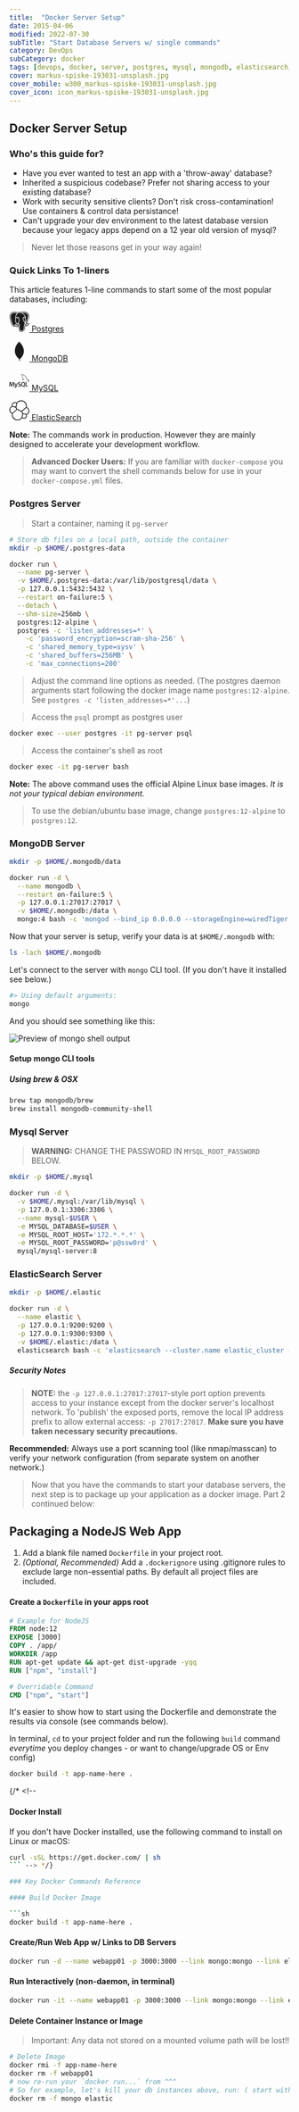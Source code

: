 ```yaml
---
title:  "Docker Server Setup"
date: 2015-04-06
modified: 2022-07-30
subTitle: "Start Database Servers w/ single commands"
category: DevOps
subCategory: docker
tags: [devops, docker, server, postgres, mysql, mongodb, elasticsearch, setup, shell script]
cover: markus-spiske-193031-unsplash.jpg
cover_mobile: w300_markus-spiske-193031-unsplash.jpg
cover_icon: icon_markus-spiske-193031-unsplash.jpg
---
```


## Docker Server Setup

### Who's this guide for?

- Have you ever wanted to test an app with a 'throw-away' database?
- Inherited a suspicious codebase? Prefer not sharing access to your existing database?
- Work with security sensitive clients? Don't risk cross-contamination! Use containers & control data persistance!
- Can't upgrade your dev environment to the latest database version because your legacy apps depend on a 12 year old version of mysql?

> Never let those reasons get in your way again!

### Quick Links To 1-liners

This article features 1-line commands to start some of the most popular databases, including:

<section class="font-lg">

<p><a href="#postgres-server"><svg style={{display: 'inline-block', margin: '0 0.5rem'}} role="img" viewBox="0 0 24 24" width="36" height="36" xmlns="http://www.w3.org/2000/svg"><title>PostgreSQL icon</title><path fill="currentColor" d="M17.128 0a10.134 10.134 0 0 0-2.755.403l-.063.02A10.922 10.922 0 0 0 12.6.258C11.422.238 10.41.524 9.594 1 8.79.721 7.122.24 5.364.336 4.14.403 2.804.775 1.814 1.82.827 2.865.305 4.482.415 6.682c.03.607.203 1.597.49 2.879s.69 2.783 1.193 4.152c.503 1.37 1.054 2.6 1.915 3.436.43.419 1.022.771 1.72.742.49-.02.933-.235 1.315-.552.186.245.385.352.566.451.228.125.45.21.68.266.413.103 1.12.241 1.948.1.282-.047.579-.139.875-.27.011.33.024.653.037.98.041 1.036.067 1.993.378 2.832.05.137.187.843.727 1.466.54.624 1.598 1.013 2.803.755.85-.182 1.931-.51 2.649-1.532.71-1.01 1.03-2.459 1.093-4.809.016-.127.035-.235.055-.336l.169.015h.02c.907.041 1.891-.088 2.713-.47.728-.337 1.279-.678 1.68-1.283.1-.15.21-.331.24-.643s-.149-.8-.446-1.025c-.595-.452-.969-.28-1.37-.197a6.27 6.27 0 0 1-1.202.146c1.156-1.947 1.985-4.015 2.458-5.845.28-1.08.437-2.076.45-2.947.013-.871-.058-1.642-.58-2.309C21.36.6 19.067.024 17.293.004c-.055-.001-.11-.002-.165-.001zm-.047.64c1.678-.016 3.822.455 5.361 2.422.346.442.449 1.088.437 1.884-.013.795-.16 1.747-.429 2.79-.522 2.02-1.508 4.375-2.897 6.488a.756.756 0 0 0 .158.086c.29.12.951.223 2.27-.048.332-.07.575-.117.827.075a.52.52 0 0 1 .183.425.704.704 0 0 1-.13.336c-.255.383-.758.746-1.403 1.045-.571.266-1.39.405-2.116.413-.364.004-.7-.024-.985-.113l-.018-.007c-.11 1.06-.363 3.153-.528 4.108-.132.77-.363 1.382-.804 1.84-.44.458-1.063.734-1.901.914-1.038.223-1.795-.017-2.283-.428-.487-.41-.71-.954-.844-1.287-.092-.23-.14-.528-.186-.926-.046-.398-.08-.885-.103-1.434a51.426 51.426 0 0 1-.03-2.523 3.061 3.061 0 0 1-1.552.76c-.689.117-1.304.002-1.671-.09a2.276 2.276 0 0 1-.52-.201c-.17-.091-.332-.194-.44-.397a.56.56 0 0 1-.057-.381.61.61 0 0 1 .218-.331c.198-.161.46-.251.855-.333.719-.148.97-.249 1.123-.37.13-.104.277-.314.537-.622a1.16 1.16 0 0 1-.003-.041 2.96 2.96 0 0 1-1.33-.358c-.15.158-.916.968-1.85 2.092-.393.47-.827.74-1.285.759-.458.02-.872-.211-1.224-.552-.703-.683-1.264-1.858-1.753-3.186-.488-1.328-.885-2.807-1.167-4.067-.283-1.26-.45-2.276-.474-2.766-.105-2.082.382-3.485 1.217-4.37.836-.885 1.982-1.22 3.099-1.284 2.005-.115 3.909.584 4.294.734.742-.504 1.698-.818 2.892-.798a7.39 7.39 0 0 1 1.681.218l.02-.009a6.854 6.854 0 0 1 .739-.214A9.626 9.626 0 0 1 17.08.642zm.152.67h-.146a8.74 8.74 0 0 0-1.704.192c1.246.552 2.187 1.402 2.85 2.25a8.44 8.44 0 0 1 1.132 1.92c.11.264.184.487.226.66.021.087.035.16.04.236.002.038.004.077-.012.144 0 .003-.005.01-.006.013.03.876-.187 1.47-.213 2.306-.02.606.135 1.318.173 2.095.036.73-.052 1.532-.526 2.319.04.048.076.096.114.144 1.254-1.975 2.158-4.16 2.64-6.023.258-1.003.395-1.912.407-2.632.01-.72-.124-1.242-.295-1.46-1.342-1.716-3.158-2.153-4.68-2.165zm-4.79.256c-1.182.003-2.03.36-2.673.895-.663.553-1.108 1.31-1.4 2.085-.347.92-.466 1.81-.513 2.414l.013-.008c.357-.2.826-.4 1.328-.516.502-.115 1.043-.151 1.533.039s.895.637 1.042 1.315c.704 3.257-.219 4.468-.559 5.382a9.61 9.61 0 0 0-.331 1.013c.043-.01.086-.022.129-.026.24-.02.428.06.54.108.342.142.577.44.704.78.033.089.057.185.071.284a.336.336 0 0 1 .02.127 55.14 55.14 0 0 0 .013 3.738c.023.538.057 1.012.1 1.386.043.373.104.657.143.753.128.32.315.739.653 1.024.338.284.823.474 1.709.284.768-.165 1.242-.394 1.559-.723.316-.329.505-.787.626-1.488.181-1.05.545-4.095.589-4.668-.02-.432.044-.764.182-1.017.142-.26.362-.419.552-.505.095-.043.184-.072.257-.093a5.956 5.956 0 0 0-.243-.325 4.456 4.456 0 0 1-.666-1.099 8.296 8.296 0 0 0-.257-.483c-.133-.24-.301-.54-.477-.877-.352-.675-.735-1.493-.934-2.29-.198-.796-.227-1.62.281-2.201.45-.516 1.24-.73 2.426-.61-.035-.105-.056-.192-.115-.332a7.817 7.817 0 0 0-1.041-1.764c-1.005-1.285-2.632-2.559-5.146-2.6h-.115zm-6.642.052c-.127 0-.254.004-.38.011-1.01.058-1.965.351-2.648 1.075-.684.724-1.134 1.911-1.036 3.876.019.372.181 1.414.459 2.652.277 1.238.67 2.695 1.142 3.982.473 1.287 1.046 2.407 1.59 2.937.274.265.512.372.728.363.217-.01.478-.135.797-.518a43.244 43.244 0 0 1 1.81-2.048 3.497 3.497 0 0 1-1.167-3.15c.103-.739.117-1.43.105-1.976-.012-.532-.05-.886-.05-1.107a.336.336 0 0 1 0-.019v-.005l-.001-.006v-.001a9.893 9.893 0 0 1 .592-3.376c.28-.744.697-1.5 1.322-2.112-.614-.202-1.704-.51-2.884-.568a7.603 7.603 0 0 0-.38-.01zM18.199 6.9c-.679.009-1.06.184-1.26.413-.283.325-.31.895-.134 1.597.175.703.537 1.489.877 2.142.17.327.335.621.468.86.134.24.232.41.292.555.055.134.116.252.178.362.263-.555.31-1.1.283-1.668-.035-.703-.198-1.422-.174-2.15.027-.851.195-1.405.21-2.063a5.793 5.793 0 0 0-.74-.048zm-8.234.115a2.82 2.82 0 0 0-.616.074 4.665 4.665 0 0 0-1.153.449 2.417 2.417 0 0 0-.349.228l-.022.02c.006.146.035.5.047 1.021.012.57-.002 1.297-.112 2.084-.239 1.71 1.002 3.126 2.46 3.128.085-.351.225-.707.365-1.082.406-1.094 1.205-1.892.532-5.006-.11-.51-.328-.716-.628-.832a1.474 1.474 0 0 0-.524-.084zm7.917.204h.05c.066.002.127.009.18.022.054.012.1.03.138.055a.164.164 0 0 1 .075.11l-.001.008h.001-.001a.24.24 0 0 1-.035.135.668.668 0 0 1-.11.15.677.677 0 0 1-.386.212.59.59 0 0 1-.41-.103.608.608 0 0 1-.13-.118.26.26 0 0 1-.063-.127.17.17 0 0 1 .042-.128.384.384 0 0 1 .117-.09c.096-.054.226-.094.373-.116.055-.008.109-.012.16-.013zm-7.82.168c.053 0 .109.005.166.013.153.021.289.062.393.122a.446.446 0 0 1 .133.106.223.223 0 0 1 .054.17.302.302 0 0 1-.075.154.649.649 0 0 1-.143.13.64.64 0 0 1-.448.113.728.728 0 0 1-.42-.228.71.71 0 0 1-.118-.164.28.28 0 0 1-.041-.177c.015-.108.104-.164.191-.195a.866.866 0 0 1 .307-.04zm9.06 7.343l-.003.001c-.147.053-.268.075-.37.12a.452.452 0 0 0-.239.214c-.063.115-.117.319-.101.666a.51.51 0 0 0 .148.07c.171.052.458.086.778.081.638-.007 1.423-.156 1.84-.35a3.95 3.95 0 0 0 .943-.615h-.001c-1.393.288-2.18.211-2.663.012a1.315 1.315 0 0 1-.332-.2zm-8.031.094h-.021c-.053.005-.13.023-.279.188-.348.39-.47.635-.757.864-.287.228-.66.35-1.405.503-.236.048-.371.101-.461.144.029.024.026.03.07.053.109.06.249.113.362.142.32.08.846.173 1.395.08.549-.094 1.12-.357 1.607-1.04.084-.118.093-.292.024-.479-.07-.187-.223-.348-.331-.393a.653.653 0 0 0-.204-.06z"/></svg> Postgres</a></p>

<p><a href="#mongodb-server"><svg style={{display: 'inline-block', margin: '0 0.5rem'}} role="img" viewBox="0 0 24 24" width="36" height="36" xmlns="http://www.w3.org/2000/svg"><title>MongoDB icon</title><path fill='currentColor' d="M17.18 9.518c-1.263-5.56-4.242-7.387-4.562-8.086C12.266.939 11.885 0 11.885 0c-.002.019-.004.031-.005.049v.013h-.001c-.002.015-.003.025-.004.039v.015h-.002c0 .01-.002.018-.002.026v.026h-.003c-.001.008-.001.018-.003.025v.021h-.002c0 .007 0 .015-.002.021v.02h-.002c0 .01-.001.022-.002.032v.002c-.003.017-.006.034-.009.05v.008h-.002c-.001.004-.003.008-.003.012v.017h-.003v.022h-.005v.018h-.005v.021h-.004v.019h-.004v.017h-.006v.014h-.004v.018h-.004v.014h-.005v.013H11.8v.015h-.004c-.001.001-.001.003-.001.004v.01h-.003c-.001.002-.001.004-.001.006v.006h-.002c-.001.003-.002.008-.002.01-.003.007-.007.014-.01.021v.002c-.002.002-.004.005-.005.007v.008h-.004v.008h-.005v.008h-.003v.01h-.006v.014h-.004v.004h-.004v.008h-.004v.011h-.004v.008h-.006v.011h-.004v.008h-.005v.008h-.003v.01h-.005v.008h-.004v.006h-.004v.008h-.006V.76h-.004v.006h-.005v.008h-.004v.011h-.005v.004h-.003v.008h-.006v.004h-.004v.01h-.004v.004h-.004v.008h-.005v.006h-.003l-.002.004v.004h-.002c-.001.002-.002.002-.002.004v.001h-.001c-.001.003-.002.005-.004.007v.003h-.001c-.005.006-.008.012-.012.018v.001c-.002.002-.007.006-.009.01v.002h-.001c-.001.001-.003.002-.003.003v.003h-.002l-.003.003v.001h-.001c0 .001-.002.002-.003.004v.004h-.003l-.002.002v.002h-.002c0 .002-.002.002-.002.003v.003h-.004c0 .001-.001.002-.002.003V.92h-.003v.004h-.004V.93h-.004v.008h-.005V.93h-.005v.004h-.004V.94h-.005v.008h-.005v.004h-.004v.006h-.004v.004h-.004V.97h-.006v.004h-.004V.98h-.005v.004h-.004v.005h-.005v.01h-.002v.004h-.006v.005h-.004v.002h-.004v.004h-.005v.01h-.004v.004h-.005v.004h-.004v.006h-.005v.004h-.005v.004h-.004v.004h-.004v.01h-.004v.005h-.006v.004h-.004v.004h-.005v.006h-.004v.004h-.005v.007h-.004v.004h-.006V1.1h-.002v.004h-.004v.004h-.005v.004h-.004v.006h-.005v.004h-.003c-.001.001-.001.002-.001.002v.002h-.002l-.004.004s-.002.002-.004.003v.006h-.004v.005h-.004v.004h-.004v.004h-.003l-.003.003v.003h-.002l-.002.002v.003h-.002c-.005.006-.007.01-.014.016-.002.002-.008.007-.012.01-.012.008-.027.021-.039.032-.008.005-.016.012-.022.017v.001h-.001c-.016.013-.031.025-.049.039v.001c-.024.02-.047.039-.074.062V1.34h-.002c-.057.047-.117.1-.186.159V1.5h-.001c-.169.148-.37.338-.595.568l-.015.015-.004.004C9 3.494 6.857 6.426 6.631 11.164c-.02.392-.016.773.006 1.144v.009c.109 1.867.695 3.461 1.428 4.756v.001c.292.516.607.985.926 1.405v.001c1.102 1.455 2.227 2.317 2.514 2.526.441 1.023.4 2.779.4 2.779l.644.215s-.131-1.701.053-2.522c.057-.257.192-.476.349-.662.106-.075.42-.301.797-.645.018-.019.028-.036.044-.054 1.521-1.418 4.362-4.91 3.388-10.599z"/></svg> MongoDB</a></p>

<p><a href="#mysql-server"><svg style={{display: 'inline-block', margin: '0 0.5rem'}} role="img" viewBox="0 0 24 24" width="36" height="36" xmlns="http://www.w3.org/2000/svg"><title>MySQL icon</title><path fill='currentColor' d="M16.405 5.676c-.115 0-.193.014-.274.033v.013h.014c.054.104.146.18.214.273.054.107.1.214.154.32l.014-.015c.094-.066.14-.172.14-.333-.04-.047-.046-.094-.08-.14-.04-.067-.126-.1-.18-.153zM5.77 18.87h-.927c-.03-1.562-.123-3.03-.27-4.41h-.008l-1.41 4.41H2.45l-1.4-4.41h-.01c-.103 1.323-.168 2.793-.195 4.41H0c.055-1.966.192-3.81.41-5.53h1.15l1.335 4.064h.008L4.25 13.34h1.095c.242 2.015.384 3.86.428 5.53zm4.017-4.08c-.378 2.045-.876 3.533-1.492 4.46-.482.716-1.01 1.073-1.583 1.073-.153 0-.34-.046-.566-.138v-.494c.11.017.24.026.386.026.268 0 .483-.075.647-.222.197-.18.295-.382.295-.605 0-.155-.077-.47-.23-.944L6.23 14.79h.91l.727 2.36c.164.536.233.91.205 1.123.4-1.064.678-2.227.835-3.483h.88zM22.112 18.87h-2.63v-5.53h.885v4.85h1.745zM18.792 19.005l-1.016-.5c.09-.076.177-.158.255-.25.433-.506.648-1.258.648-2.253 0-1.83-.718-2.746-2.155-2.746-.704 0-1.254.232-1.65.697-.43.508-.646 1.256-.646 2.245 0 .972.19 1.686.574 2.14.35.41.877.615 1.583.615.264 0 .506-.033.725-.098l1.325.772.36-.622zM15.5 17.763c-.225-.36-.337-.94-.337-1.736 0-1.393.424-2.09 1.27-2.09.443 0 .77.167.977.5.224.362.336.936.336 1.723 0 1.404-.424 2.108-1.27 2.108-.445 0-.77-.167-.978-.5zM13.842 17.338c0 .47-.172.856-.516 1.156s-.803.45-1.384.45c-.543 0-1.064-.172-1.573-.515l.237-.476c.438.22.833.328 1.19.328.332 0 .593-.073.783-.22.188-.147.3-.354.3-.615 0-.33-.23-.61-.648-.845-.388-.213-1.163-.657-1.163-.657-.422-.307-.632-.636-.632-1.177 0-.45.157-.81.47-1.085.315-.278.72-.415 1.22-.415.512 0 .98.136 1.4.41l-.213.476c-.36-.152-.715-.23-1.064-.23-.283 0-.502.068-.654.206-.153.136-.248.31-.248.524 0 .328.234.61.666.85.393.215 1.187.67 1.187.67.433.305.648.63.648 1.168zM23.224 11.486c-.535-.014-.95.04-1.297.188-.1.04-.26.04-.274.167.055.053.063.14.11.214.08.134.218.313.346.407.14.11.28.216.427.31.26.16.555.255.81.416.145.094.293.213.44.313.073.05.12.14.214.172v-.02c-.046-.06-.06-.147-.105-.214-.067-.067-.134-.127-.2-.193-.194-.26-.435-.487-.695-.675-.214-.146-.682-.35-.77-.595l-.013-.014c.146-.013.32-.066.46-.106.227-.06.435-.047.67-.106.106-.027.213-.06.32-.094v-.06c-.12-.12-.21-.283-.334-.395-.34-.295-.717-.582-1.104-.823-.21-.134-.476-.22-.697-.334-.08-.04-.214-.06-.26-.127-.12-.146-.19-.34-.275-.514-.192-.368-.38-.775-.547-1.163-.12-.262-.193-.523-.34-.763-.69-1.137-1.437-1.826-2.586-2.5-.247-.14-.543-.2-.856-.274-.167-.008-.334-.02-.5-.027-.11-.047-.216-.174-.31-.235-.38-.24-1.364-.76-1.644-.072-.18.434.267.862.422 1.082.115.153.26.328.34.5.047.116.06.235.107.356.106.294.207.622.347.897.073.14.153.287.247.413.054.073.146.107.167.227-.094.136-.1.334-.154.5-.24.757-.146 1.693.194 2.25.107.166.362.534.703.393.3-.12.234-.5.32-.835.02-.08.007-.133.048-.187v.015c.094.188.188.367.274.555.206.328.566.668.867.895.16.12.287.328.487.402v-.02h-.015c-.043-.058-.1-.086-.154-.133-.12-.12-.255-.267-.35-.4-.28-.377-.527-.79-.747-1.218-.11-.21-.202-.436-.29-.643-.04-.08-.04-.2-.107-.24-.1.146-.247.273-.32.453-.127.288-.14.642-.188 1.01-.027.007-.014 0-.027.014-.214-.052-.287-.274-.367-.46-.2-.475-.233-1.238-.06-1.785.047-.14.247-.582.167-.716-.042-.127-.174-.2-.247-.303-.087-.124-.18-.285-.24-.427-.16-.374-.24-.788-.414-1.162-.08-.173-.22-.354-.334-.513-.127-.18-.267-.307-.368-.52-.033-.073-.08-.194-.027-.274.014-.054.042-.075.094-.09.088-.072.335.022.422.062.247.1.455.194.662.334.094.066.195.193.315.226h.14c.214.047.455.014.655.073.355.114.675.28.962.46.876.556 1.596 1.345 2.085 2.286.08.154.115.295.188.455.14.33.313.663.455.982.14.315.275.636.476.897.1.14.502.213.682.286.133.06.34.115.46.188.23.14.454.3.67.454.11.076.443.243.463.378z"/></svg> MySQL</a></p>

<p><a href="#elasticsearch-server"><svg style={{display: 'inline-block', margin: '0 0.5rem'}} role="img" viewBox="0 0 24 24" width="36" height="36" xmlns="http://www.w3.org/2000/svg"><title>Elastic icon</title><path fill='currentColor' d="M20.32 16.3152l-3.9463-.923-1.048-2.0031 5.1615-4.522c1.5305.5798 2.551 2.0476 2.551 3.6903 0 1.6906-1.1146 3.2278-2.7182 3.7578m-2.9667 4.666c-.6147 0-1.217-.2062-1.709-.5845l.7801-4.0648 3.5847.8388c.1139.3094.1714.6396.1714.9835 0 1.559-1.268 2.827-2.8272 2.827m-2.6292-.5844a5.902 5.902 0 0 1-4.8925 2.593c-3.2651 0-5.9215-2.6564-5.9215-5.921 0-.4008.039-.7966.1156-1.1785l5.1509-4.6553 5.2557 2.3956 1.1637 2.2235zM.9636 11.443c0-1.69 1.1145-3.2266 2.7175-3.7577l3.9374.93.9242 1.9747-5.0336 4.5498C1.9815 14.558.9636 13.0885.9636 11.4429m5.6847-8.424a2.8325 2.8325 0 0 1 1.718.5798l-.7861 4.079-3.5876-.847c-.114-.3095-.1714-.6397-.1714-.984 0-1.5592 1.268-2.8278 2.8271-2.8278m2.653.5875c1.1044-1.6082 2.9212-2.5674 4.8692-2.5674 3.2562 0 5.9049 2.6492 5.9049 5.9055 0 .3983-.0373.7789-.1139 1.1607l-5.2819 4.628-5.235-2.3865-1.022-2.1822zm14.662 8.9622c0-2.0052-1.2432-3.7582-3.114-4.4403a6.6742 6.6742 0 0 0 .125-1.2855c0-3.7274-3.0325-6.76-6.7605-6.76-2.1775 0-4.2033 1.0443-5.4761 2.804a3.575 3.575 0 0 0-2.1963-.7516c-1.9786 0-3.5883 1.6097-3.5883 3.5882 0 .4373.078.8557.2244 1.2505-1.86.6712-3.139 2.4653-3.139 4.4579 0 2.0155 1.2493 3.7763 3.1287 4.4536a6.8545 6.8545 0 0 0-.1233 1.285c0 3.7189 3.0252 6.7441 6.7441 6.7441 2.183 0 4.2075-1.0485 5.4732-2.8155.63.4947 1.4004.7662 2.1994.7662 1.9784 0 3.5881-1.609 3.5881-3.5876 0-.4373-.078-.8562-.2243-1.2512 1.86-.6706 3.139-2.4652 3.139-4.4578"/></svg> ElasticSearch</a></p>

</section>

**Note:** The commands work in production. However they are mainly designed to accelerate your development workflow.

> **Advanced Docker Users:** If you are familiar with `docker-compose` you may want to convert the shell commands below for use in your `docker-compose.yml` files.

### Postgres Server

> Start a container, naming it `pg-server`

```sh
# Store db files on a local path, outside the container
mkdir -p $HOME/.postgres-data

docker run \
  --name pg-server \
  -v $HOME/.postgres-data:/var/lib/postgresql/data \
  -p 127.0.0.1:5432:5432 \
  --restart on-failure:5 \
  --detach \
  --shm-size=256mb \
  postgres:12-alpine \
  postgres -c 'listen_addresses=*' \
    -c 'password_encryption=scram-sha-256' \
    -c 'shared_memory_type=sysv' \
    -c 'shared_buffers=256MB' \
    -c 'max_connections=200'
```

> Adjust the command line options as needed. (The postgres daemon arguments start following the docker image name `postgres:12-alpine`. See `postgres -c 'listen_addresses=*'...`)

> Access the `psql` prompt as postgres user

```sh
docker exec --user postgres -it pg-server psql
```

> Access the container's shell as root

```sh
docker exec -it pg-server bash
```

**Note:** The above command uses the official Alpine Linux base images. _It is not your typical debian environment._

> To use the debian/ubuntu base image, change `postgres:12-alpine` to `postgres:12`.

### MongoDB Server

```sh
mkdir -p $HOME/.mongodb/data

docker run -d \
  --name mongodb \
  --restart on-failure:5 \
  -p 127.0.0.1:27017:27017 \
  -v $HOME/.mongodb:/data \
  mongo:4 bash -c 'mongod --bind_ip 0.0.0.0 --storageEngine=wiredTiger'
```

Now that your server is setup, verify your data is at `$HOME/.mongodb` with:

```sh
ls -lach $HOME/.mongodb
```

Let's connect to the server with `mongo` CLI tool. (If you don't have it installed see below.)

```sh
#> Using default arguments:
mongo
```

And you should see something like this:

![Preview of mongo shell output](mongo-shell-screenshot.png)

#### Setup mongo CLI tools

##### Using brew & OSX

```sh
brew tap mongodb/brew
brew install mongodb-community-shell
```

### Mysql Server

> **WARNING:** CHANGE THE PASSWORD IN `MYSQL_ROOT_PASSWORD` BELOW.

```sh
mkdir -p $HOME/.mysql

docker run -d \
  -v $HOME/.mysql:/var/lib/mysql \
  -p 127.0.0.1:3306:3306 \
  --name mysql-$USER \
  -e MYSQL_DATABASE=$USER \
  -e MYSQL_ROOT_HOST='172.*.*.*' \
  -e MYSQL_ROOT_PASSWORD='p@ssw0rd' \
  mysql/mysql-server:8
```

### ElasticSearch Server

```sh
mkdir -p $HOME/.elastic

docker run -d \
  --name elastic \
  -p 127.0.0.1:9200:9200 \
  -p 127.0.0.1:9300:9300 \
  -v $HOME/.elastic:/data \
  elasticsearch bash -c 'elasticsearch --cluster.name elastic_cluster --node.name elastic01 --path.data /data/elastic-data --path.logs /data/elastic-logs '
```

##### Security Notes

> **NOTE:** the `-p 127.0.0.1:27017:27017`-style port option prevents access to your instance except from the docker server's localhost network.
> To 'publish' the exposed ports, remove the local IP address prefix to allow external access: `-p 27017:27017`. **Make sure you have taken necessary security precautions.**

**Recommended:** Always use a port scanning tool (like nmap/masscan) to verify your network configuration (from separate system on another network.)

> Now that you have the commands to start your database servers, the next step is to package up your application as a docker image. Part 2 continued below:

## Packaging a NodeJS Web App

1.  Add a blank file named `Dockerfile` in your project root.
1.  _(Optional, Recommended)_ Add a `.dockerignore` using .gitignore rules to exclude large non-essential paths. By default all project files are included.

#### Create a `Dockerfile` in your apps root

```dockerfile
# Example for NodeJS
FROM node:12
EXPOSE [3000]
COPY . /app/
WORKDIR /app
RUN apt-get update && apt-get dist-upgrade -yqq
RUN ["npm", "install"]

# Overridable Command
CMD ["npm", "start"]
```

It's easier to show how to start using the Dockerfile and demonstrate the results via console (see commands below).

In terminal, `cd` to your project folder and run the following `build` command _everytime_ you deploy changes - or want to change/upgrade OS or Env config)

```sh
docker build -t app-name-here .
```

{/* <!--
#### Docker Install

If you don't have Docker installed, use the following command to install on Linux or macOS:

```sh
curl -sSL https://get.docker.com/ | sh
``` --> */}

### Key Docker Commands Reference

#### Build Docker Image

```sh
docker build -t app-name-here .
```

#### Create/Run Web App w/ Links to DB Servers

```sh
docker run -d --name webapp01 -p 3000:3000 --link mongo:mongo --link elastic:elastic app-name-here
```

#### Run Interactively (non-daemon, in terminal)

```sh
docker run -it --name webapp01 -p 3000:3000 --link mongo:mongo --link elastic:elastic app-name-here bash
```

#### Delete Container Instance or Image

> Important: Any data not stored on a mounted volume path will be lost!!

```sh
# Delete Image
docker rmi -f app-name-here
docker rm -f webapp01
# now re-run your `docker run...` from ^^^
# So for example, let's kill your db instances above, run: ( start with something like `docker stop {mongo,elastic}` )
docker rm -f mongo elastic
```
